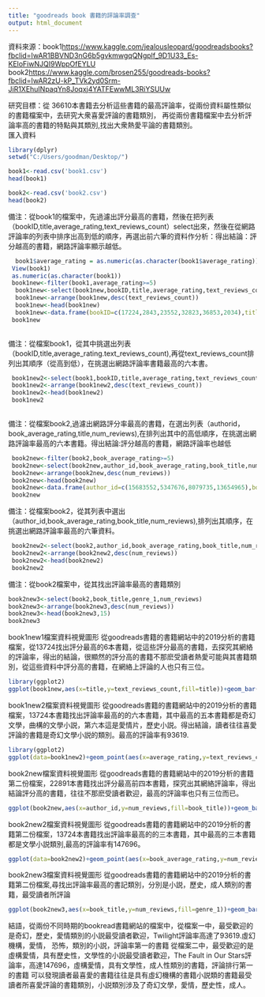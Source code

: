 ```yaml
---
title: "goodreads book 書籍的評論率調查"
output: html_document
---
```


資料來源：book1<https://www.kaggle.com/jealousleopard/goodreadsbooks?fbclid=IwAR1BBVND3nG6b5gvkmwgqQNgplf_9D1U33_Es-KEloFiwNJQI9WppOfEYLU>
          book2<https://www.kaggle.com/brosen255/goodreads-books?fbclid=IwAR2zU-kP_TVk2yd0Srm-JiR1XEhuINpaqYn8Joqxj4YATFEwwML3RiYSUUw>

研究目標：從  36610本書籍去分析這些書籍的最高評論率，從兩份資料屬性類似的書籍檔案中，去研究大衆喜愛評論的書籍類別，
          再從兩份書籍檔案中去分析評論率高的書籍的特點與其類別,找出大衆熱愛平論的書籍類別。  
匯入資料
```r
library(dplyr)
setwd("C:/Users/goodman/Desktop/")

book1<-read.csv('book1.csv')
head(book1)

book2<-read.csv('book2.csv')
head(book2)

```


備注：從book1的檔案中，先過濾出評分最高的書籍，然後在把列表（bookID,title,average_rating,text_reviews_count）select出來，然後在從網路評論率的列表中排序出高到低的順序，再選出前六筆的資料作分析：得出結論：評分越高的書籍，網路評論率顯示越低。
```r
  book1$average_rating = as.numeric(as.character(book1$average_rating))
 View(book1)
 as.numeric(as.character(book1))
 book1new<-filter(book1,average_rating>=5)
  book1new<-select(book1new,bookID,title,average_rating,text_reviews_count)
  book1new<-arrange(book1new,desc(text_reviews_count))
  book1new<-head(book1new)
  book1new<-data.frame(bookID=c(17224,2843,23552,32823,36853,2034),title=c("the diamond color meditation","literature circle guide","the new big book of america","fanning the flame","tyrannosaurus wrecks","comoediae"),average_rating=c(5,5,5,5,5,5),text_reviews_count=c(3,1,1,1,1,0))
 book1new
 
```

備注：從檔案book1，從其中挑選出列表（bookID,title,average_rating.text_reviews_count),再從text_reviews_count排列出其順序（從高到低），在挑選出網路評論率書籍最高的六本書。
```r
 book1new2<-select(book1,bookID,title,average_rating,text_reviews_count)
 book1new2<-arrange(book1new2,desc(text_reviews_count))
 book1new2<-head(book1new2)
 book1new2
 
```
 
備注：從檔案book2,過濾出網路評分率最高的書籍，在選出列表（authorid，book_average_rating,title,num_reviews),在排列出其中的高低順序，在挑選出網路評論率最高的六本書籍。得出結論:評分越高的書籍，網路評論率也越低
```r
 book2new<-filter(book2,book_average_rating>=5)
 book2new<-select(book2new,author_id,book_average_rating,book_title,num_reviews)
 book2new<-arrange(book2new,desc(num_reviews))
 book2new<-head(book2new)
 book2new<-data.frame(author_id=c(15683552,5347676,8079735,13654965),book_title=c("christian warrior women","eyes on me.","the rhapsody of the ant woman","what we think we become"),book_average_rating=c(5,5,5,5),num_reviews=c(3,2,2,1))
 book2new
```
備注：從檔案book2，從其列表中選出（author_id,book_average_rating,book_title,num_reviews),排列出其順序，在挑選出網路評論率最高的六筆資料。
```r
 book2new2<-select(book2,author_id,book_average_rating,book_title,num_reviews)
 book2new2<-arrange(book2new2,desc(num_reviews))
 book2new2<-head(book2new2)
 book2new2

```
備注：從book2檔案中，從其找出評論率最高的書籍類別
```r
book2new3<-select(book2,book_title,genre_1,num_reviews)
book2new3<-arrange(book2new3,desc(num_reviews))
book2new3<-head(book2new3,15)
book2new3

```


book1new1檔案資料視覺圖形
從goodreads書籍的書籍網站中的2019分析的書籍檔案，從13724找出評分最高的6本書籍，從這些評分最高的書籍，去探究其網絡的評論率，得出的結論，很顯然的評分高的書籍不那麽受讀者熱愛可能與其書籍類別，從這些資料中評分高的書籍，在網絡上評論的人也只有三位。
```r
library(ggplot2)
ggplot(book1new,aes(x=title,y=text_reviews_count,fill=title))+geom_bar(stat="identity")
```



book1new2檔案資料視覺圖形
從goodreads書籍的書籍網站中的2019分析的書籍檔案，13724本書籍找出評論率最高的的六本書籍，其中最高的五本書籍都是奇幻文學，曲構的文學小説，第六本這是愛情片，歷史小説。得出結論，讀者往往喜愛評論的書籍是奇幻文學小説的類別。最高的評論率有93619.
```r
library(ggplot2)
ggplot(data=book1new2)+geom_point(aes(x=average_rating,y=text_reviews_count,color=title))
```


book2new檔案資料視覺圖形
從goodreads書籍的書籍網站中的2019分析的書籍第二份檔案，22891本書籍找出評分最高前四本書籍，探究出其網絡評論率，得出結論評分高的書籍，往往不那麽受讀者歡迎，最高的評論率也只有三位而已。
```r
ggplot(book2new,aes(x=author_id,y=num_reviews,fill=book_title))+geom_bar(stat="identity")

```

book2new2檔案資料視覺圖形
從goodreads書籍的書籍網站中的2019分析的書籍第二份檔案，13724本書籍找出評論率最高的的三本書籍，其中最高的三本書籍都是文學小説類別,最高的評論率有147696。
```r
ggplot(data=book2new2)+geom_point(aes(x=book_average_rating,y=num_reviews,color=book_title))
```

book2new3檔案資料視覺圖形
從goodreads書籍的書籍網站中的2019分析的書籍第二份檔案,尋找出評論率最高的書記類別，分別是小説，歷史，成人類別的書籍，最受讀者所評論
```r
ggplot(book2new3,aes(x=book_title,y=num_reviews,fill=genre_1))+geom_bar(stat="identity")
```

結語，從兩份不同時期的bookread書籍網站的檔案中，從檔案一中，最受歡迎的是奇幻，歷史，愛情類別的小説最受讀者歡迎，Twilight評論率高達了93619.虛幻機構，愛情，                                                             恐怖，類別的小説，評論率第一的書籍
                                                從檔案二中，最受歡迎的是虛構愛情，具有歷史性，文學性的小説最受讀者歡迎，The Fault in Our                                                                              Stars評論率，高達147696，虛構愛情，具有文學性，成人性類別的書籍，評論排行第一的書籍 
                                                     可以發現讀者最喜愛的書籍往往是具有虛幻機構的書籍小説類的書籍最受讀者所喜愛評論的書籍類別，小説類別涉及了奇幻文學，愛情，歷史性，成人。
